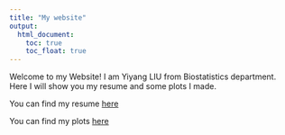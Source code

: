 ```yaml
---
title: "My website"
output: 
  html_document:
    toc: true
    toc_float: true
---
```


Welcome to my Website! I am Yiyang LIU from Biostatistics department. Here I will show you my resume and some plots I made.

You can find my resume [here](./file/resume.pdf)

You can find my plots [here](dashboard.html)
